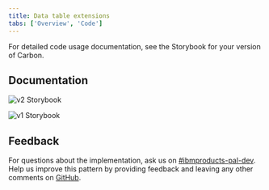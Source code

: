 ```yaml
---
title: Data table extensions
tabs: ['Overview', 'Code']
---
```


<PageDescription className="code-description">

For detailed code usage documentation, see the Storybook for your version of Carbon.

</PageDescription>

## Documentation

<Title>Carbon for IBM Products Storybooks</Title>

<Row className="resource-card-group">
  <Column colMd={4} colLg={4} noGutterSm>
  <ResourceCard
    title="Datagrid"
    subTitle="Carbon 11"
    href="https://ibm-products.carbondesignsystem.com/?path=/docs/ibm-products-components-datagrid">

![v2 Storybook](../../../../images/c4p-v2.png)

  </ResourceCard>
  </Column>
  <Column colMd={4} colLg={4} noGutterSm>
  <ResourceCard
    title="Datagrid"
    subTitle="Carbon 10"
    href="https://v1-ibm-products.carbondesignsystem.com/?path=/docs/ibm-products-components-datagrid">

![v1 Storybook](../../../../images/c4p-v1.png)

  </ResourceCard>
  </Column>
</Row>


## Feedback

For questions about the implementation, ask us on <a href="https://ibm-casdesign.slack.com/archives/C013ZTX0N6B">#ibmproducts-pal-dev</a>.
Help us improve this pattern by providing feedback and leaving any other comments on <a href="https://github.com/carbon-design-system/ibm-cloud-cognitive/issues/new/choose">GitHub</a>.

